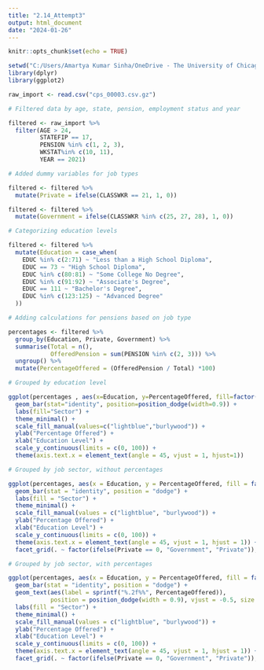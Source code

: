 ```yaml
---
title: "2.14_Attempt3"
output: html_document
date: "2024-01-26"
---
```


```r
knitr::opts_chunk$set(echo = TRUE)
```

```r
setwd("C:/Users/Amartya Kumar Sinha/OneDrive - The University of Chicago/Miscellaneous/Personal/AdvIllinois_Analysis/GraphsToReplicate/Graph2.14") 
library(dplyr)
library(ggplot2)
```


```r
raw_import <- read.csv("cps_00003.csv.gz")
```

```r
# Filtered data by age, state, pension, employment status and year

filtered <- raw_import %>%
  filter(AGE > 24,
         STATEFIP == 17,
         PENSION %in% c(1, 2, 3),
         WKSTAT%in% c(10, 11),
         YEAR == 2021)

```

```r
# Added dummy variables for job types

filtered <- filtered %>%
  mutate(Private = ifelse(CLASSWKR == 21, 1, 0))

filtered <- filtered %>%
  mutate(Government = ifelse(CLASSWKR %in% c(25, 27, 28), 1, 0))
```

```r
# Categorizing education levels

filtered <- filtered %>%
  mutate(Education = case_when(
    EDUC %in% c(2:71) ~ "Less than a High School Diploma",
    EDUC == 73 ~ "High School Diploma",
    EDUC %in% c(80:81) ~ "Some College No Degree",
    EDUC %in% c(91:92) ~ "Associate's Degree",
    EDUC == 111 ~ "Bachelor's Degree",
    EDUC %in% c(123:125) ~ "Advanced Degree"
  ))
```


```r
# Adding calculations for pensions based on job type

percentages <- filtered %>%
  group_by(Education, Private, Government) %>%
  summarise(Total = n(),
            OfferedPension = sum(PENSION %in% c(2, 3))) %>%
  ungroup() %>%
  mutate(PercentageOffered = (OfferedPension / Total) *100)
```

```r
# Grouped by education level

ggplot(percentages , aes(x=Education, y=PercentageOffered, fill=factor(ifelse(Private==1, "Private", "Government")))) +
  geom_bar(stat="identity", position=position_dodge(width=0.9)) +
  labs(fill="Sector") +
  theme_minimal() +
  scale_fill_manual(values=c("lightblue","burlywood")) +
  ylab("Percentage Offered") +
  xlab("Education Level") +
  scale_y_continuous(limits = c(0, 100)) +
  theme(axis.text.x = element_text(angle = 45, vjust = 1, hjust=1))
```
```r
# Grouped by job sector, without percentages

ggplot(percentages, aes(x = Education, y = PercentageOffered, fill = factor(ifelse(Private == 1, "Private", "Government")))) +
  geom_bar(stat = "identity", position = "dodge") +
  labs(fill = "Sector") +
  theme_minimal() +
  scale_fill_manual(values = c("lightblue", "burlywood")) +
  ylab("Percentage Offered") +
  xlab("Education Level") +
  scale_y_continuous(limits = c(0, 100)) +
  theme(axis.text.x = element_text(angle = 45, vjust = 1, hjust = 1)) +
  facet_grid(. ~ factor(ifelse(Private == 0, "Government", "Private")), scales = "free_x", space = "free_x")
```
```r
# Grouped by job sector, with percentages

ggplot(percentages, aes(x = Education, y = PercentageOffered, fill = factor(ifelse(Private == 1, "Private", "Government")))) +
  geom_bar(stat = "identity", position = "dodge") +
  geom_text(aes(label = sprintf("%.2f%%", PercentageOffered)),
            position = position_dodge(width = 0.9), vjust = -0.5, size = 3) +
  labs(fill = "Sector") +
  theme_minimal() +
  scale_fill_manual(values = c("lightblue", "burlywood")) +
  ylab("Percentage Offered") +
  xlab("Education Level") +
  scale_y_continuous(limits = c(0, 100)) +
  theme(axis.text.x = element_text(angle = 45, vjust = 1, hjust = 1)) +
  facet_grid(. ~ factor(ifelse(Private == 0, "Government", "Private")), scales = "free_x", space = "free_x")
```

